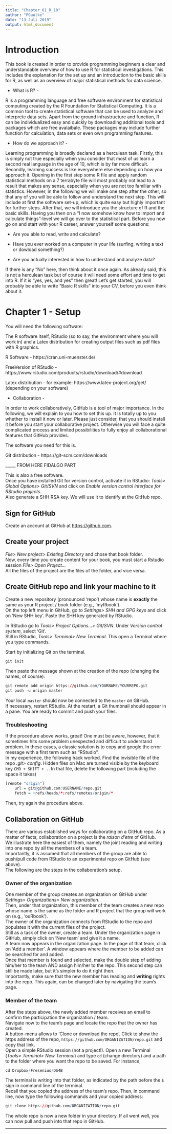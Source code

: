 ```yaml
---
title: "Chapter_01_R_10"
author: "PGaulke"
date: "13 Juli 2019"
output: html_document
---
```


# Introduction

This book is created in order to provide programming beginners a clear and understandable overview of how to use R for statistical investigations. This includes the explanation for the set up and an introduction to the basic skills for R, as well as an overview of major statistical methods for data science.

- What is R? -

R is a programming language and free software environment for statistical computing created by the R Foundation for Statistical Computing. It is a common tool to create statistical software that can be used to analyze and interprete data sets. Apart from the ground infrastructure and function, R can be individualized easy and quickly by downloading additional tools and packages which are free avalaibale. These packages may include further function for calculation, data sets or even own programming features.

- How do we approach it? -

Learning programming is broadly declared as a herculean task. Firstly, this is simply not true especially when you consider that most of us learn a second real language in the age of 10, which is by far more difficult. Secondly, learning success is like everywhere else depending on how you approach it. Opening in the first step some R file and apply random statistical methods on a 7 terrabyte file will most probably not lead to a result that makes any sense, especially when you are not too familiar with statistics. However, in the following we will make one step after the other, so that any of you will be able to follow and understand the next step. This will include at first the software set-up, which is quite easy but highly important for further steps. After that, we will introduce you the structure of R and the basic skills. Having you then on a "I now somehow know how to import and calculate things"-level we will go over to the statistical part.
Before you now go on and start with your R career, answer yourself some questions:

- Are you able to read, write and calculate?

- Have you ever worked on a computer in your life (surfing, writing a text or dowload something?)

- Are you actually interested in how to understand and analyze data?

If there is any "No" here, then think about it once again. As already said, this is not a herculean task but of course it will need some effort and time to get into R. If it is "yes, yes, and yes" then great! Let's get started, you will probably be able to write "Basic R skills" into your CV, before you even think about it.

# Chapter 1 - Setup

You will need the following software:

The R software itself, RStudio (so to say, the environment where you will work in) and a Latex distribution for creating output files such as pdf files with R graphics.

R Software - https://cran.uni-muenster.de/

FreeVersion of RStudio -  https://www.rstudio.com/products/rstudio/download/#download

Latex distribution - for example: https://www.latex-project.org/get/ (depending on your software)


- Collaboration -

In order to work collaboratively, GitHub is a tool of major importance. In the following, we will explain to you how to set this up. It is totally up to you whether to install it now or later. Please just consider, that you should install it before you start your collaborative project. Otherwise you will face a quite complicated process and limited possibilities to fully enjoy all collaborational features that GitHub provides.

The software you need for this is.

Git distribution - https://git-scm.com/downloads




_____ FROM HERE FIDALGO PART

This is also a free software.  
Once you have installed Git for version control, activate it in RStudio: _Tools> Global Options> Git/SVN_ and click on _Enable version control interface for RStudio projects_.  
Also generate a SHH RSA key. We will use it to identify at the GitHub repo.

## Sign for GitHub

Create an account at GitHub at [https://github.com](https://github.com/join).


## Create your project

_File> New project> Existing Directory_ and chose that book folder.  
Now, every time you create content for your book, you must start a Rstudio session _File> Open Project..._  
All the files of the project are the files of the folder, and vice versa.



## Create GitHub repo and link your machine to it 

Create a new repository (pronounced 'repo') whose name is **exactly** the same as your R project / book folder (e.g., 'myRbook').   
On the top left menu in GitHub, go to _Settings> SHH and GPG keys_ and click on 'New SHH key'. Paste the SHH key generated by RStudio.

In RStudio go to _Tools> Project Options...> Git/SVN_. Under _Version control system_, select 'Git'.    
Still in RStudio, _Tools> Terminal> New Terminal_. This open a Terminal where you type commands. 

Start by initializing Git on the terminal.
```r
git init
```

Then paste the message shown at the creation of the repo (changing the names, of course):

```r
git remote add origin https://github.com/YOURNAME/YOURREPO.git
git push -u origin master
```

Your local `master` should now be connected to the `master` on GitHub.  
If necessary, restart RStudio. At the restart, a Git thumbnail should appear in a pane. You are ready to commit and push your files.


### Troubleshooting

If the procedure above works, great! One must be aware, however, that it sometimes hits some problem unexpected and difficult to understand problem. In these cases, a classic solution is to copy and google the error message with a first term such as "RStudio".  
In my experience, the following hack worked. Find the invisible file of the repo _.git> config_. Hidden files on Mac are turned visible by the keyboard key `CMD + SHIFT + .`. In that file, delete the following part (including the space it takes) 

```r
[remote "origin"]
	url = git@github.com:USERNAME/repo.git
	fetch = +refs/heads/*:refs/remotes/origin/*
```

Then, try again the procedure above.


## Collaboration on GitHub

There are various established ways for collaborating on a GitHub repo. As a matter of facts, collaboration on a project is the _raison d'etre_ of GitHub.  
We illustrate here the easiest of them, namely the joint reading and writing into one repo by all the members of a team.   
Importantly, it is assumed that all members of the group are able to push/pull code from RStudio to an experimental repo on GitHub (see above).   
The following are the steps in the collaboration's setup.  

### Owner of the organization

One member of the group creates an organization on GitHub under _Settings> Organizations> New organization_.  
Then, under that organization, this member of the team creates a new repo whose name is the same as the folder and R project that the group will work on (e.g., 'ouRbook').  
The owner of the organization connects from RStudio to the repo and populates it with the current files of the project.  
Still as a task of the owner, create a team. Under the organization page in GitHub, simply click on 'New team' and give it a name.  
A team now appears in the organization page. In the page of that team, click on 'Add a member'. A window appears where the member to be added can be searched for and added.  
Once that member is found and selected, make the double step of adding him/her to the team AND assign him/her to the repo. This second step can still be made later, but it's simpler to do it right then.   
Importantly, make sure that the new member has reading and **writing** rights into the repo. This again, can be changed later by navigating the team's page.

### Member of the team

After the steps above, the newly added member receives an email to confirm the participation the organization / team.   
Navigate now to the team's page and locate the repo that the owner has created.  
A button-menu allows to 'Clone or download the repo'. Click to show the https address of the repo, `https://github.com/ORGANIZATION/repo.git` and copy that link.  
Open a simple RStudio session (not a project!). Open a new Terminal (_Tools> Terminal> New Terminal_) and type `cd` (change directory) and a path to the folder where you want the repo to be saved. For instance,

```r
cd Dropbox/Fresenius/DS4B 
```

The terminal is writing into that folder, as indicated by the path before the `$` sign in command line of the terminal.  
Recall that you copied the address of the team's repo. Then, in command line, now type the following commands and your copied address:

```r
git clone https://github.com/ORGANIZATION/repo.git 
```

The whole repo is now a new folder in your directory. If all went well, you can now pull and push into that repo in GitHub.



____________






